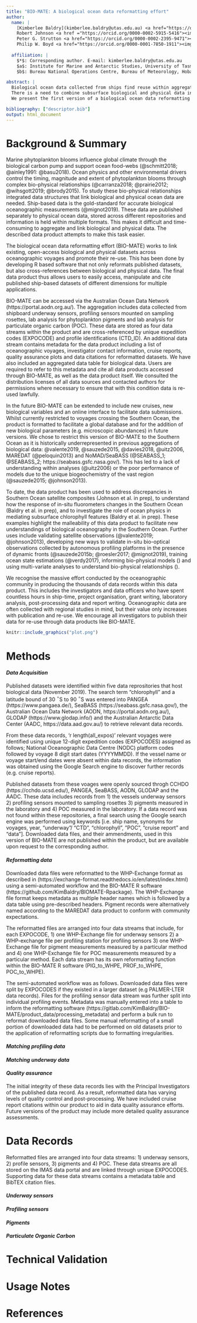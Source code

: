 ```yaml
---
title: "BIO-MATE: A biological ocean data reformatting effort"
author: 
  name: |
    [Kimberlee Baldry](kimberlee.baldry@utas.edu.au) <a href="https://orcid.org/0000-0003-3286-8624"><img alt="ORCID logo" src="https://info.orcid.org/wp-content/uploads/2019/11/orcid_16x16.png" width="16" height="16" /></a> $^{*,a}$
    Robert Johnson <a href ="https://orcid.org/0000-0002-5915-5416"><img alt="ORCID logo" src="https://info.orcid.org/wp-content/uploads/2019/11/orcid_16x16.png" width="16" height="16" /></a> $^{b}$
    Peter G. Strutton <a href="https://orcid.org/0000-0002-2395-9471"><img alt="ORCID logo" src="https://info.orcid.org/wp-content/uploads/2019/11/orcid_16x16.png" width="16" height="16" /><a/> $^{a}$
    Philip W. Boyd <a href="https://orcid.org/0000-0001-7850-1911"><img alt="ORCID logo" src="https://info.orcid.org/wp-content/uploads/2019/11/orcid_16x16.png" width="16" height="16" /><a/> $^{a}$
  
  affiliation: |
    $*$: Corresponding author. E-mail: kimberlee.baldry@utas.edu.au
    $a$: Institute for Marine and Antarctic Studies, University of Tasmania, Hobart, Australia
    $b$: Bureau National Operations Centre, Bureau of Meteorology, Hobart, Australia

abstract: | 
  Biological ocean data collected from ships find reuse within aggregations of historical data. These data are heavily relied upon to validate satellite algorithms for ocean biology and are useful in assessing the performance of autonomous platforms and bio-physical models. 
  There is a need to combine subsurface biological and physical data into one aggregate data product to support reproducible research. This is provoked by an era where biogeochemical ocean models and autonomous observations are increasingly used in biological oceanography studies. Existing aggregate products are dissimilar in source data, have largely been isolated to the surface ocean and most also exhibit an absence of physical data. These products cannot easily be used to explore subsurface bio-physical relationships.
  We present the first version of a biological ocean data reformatting effort (BIO-MATE). BIO-MATE is R software that reformats and aggregates openly sourced published datasets from oceanographic voyages (https://gitlab.com/KBaldry/BIO-MATE). Both biological and physical data from underway sensors, profiling sensors, pigments analysis and particulate organic carbon analysis are stored in BIO-MATE.

bibliography: ["descriptor.bib"]
output: html_document
---
```


# Background & Summary
Marine phytoplankton blooms influence global climate through the biological carbon pump and support ocean food-webs (@schmitt2018; @ainley1991: @basu2018). Ocean physics and other environmental drivers control the timing, magnitude and extent of phytoplankton blooms through complex bio-physical relationships (@carranza2018; @prairie2012; @wihsgott2019; @brody2015). To study these bio-physical relationships integrated data structures that link biological and physical ocean data are needed. Ship-based data is the gold-standard for accurate biological oceanographic measurements (@mignot2019). These data are published separately to physical ocean data, stored across different repositories and information is held within multiple formats. This makes it difficult and time-consuming to aggregate and link biological and physical data. The described data product attempts to make this task easier.

The biological ocean data reformatting effort (BIO-MATE) works to link existing, open-access biological and physical datasets across oceanographic voyages and promote their re-use. This has been done by developing R based software that not only reformats published datasets, but also cross-references between biological and physical data. The final data product thus allows users to easily access, manipulate and cite published ship-based datasets of different dimensions for multiple applications. 

BIO-MATE can be accessed via the Australian Ocean Data Network (https://portal.aodn.org.au/). The aggregation includes data collected from shipboard underway sensors, profiling sensors mounted on sampling rosettes, lab analysis for phytoplankton pigments and lab analysis for particulate organic carbon (POC). These data are stored as four data streams within the product and are cross-referenced by unique expedition codes (EXPOCODE) and profile identifications (CTD_ID). An additional data stream contains metadata for the data product including a list of oceanographic voyages, investigator contact information, cruise reports, quality assurance plots and data citations for reformatted datasets. We have also included an aggregated data table for biological data. Users are required to refer to this metadata and cite all data products accessed through BIO-MATE, as well as the data product itself. We consulted the distribution licenses of all data sources and contacted authors for permissions where necessary to ensure that with this condition data is re-used lawfully.

In the future BIO-MATE can be extended to include new cruises, new biological variables and an online interface to facilitate data submissions. Whilst currently restricted to voyages crossing the Southern Ocean, the product is formatted to facilitate a global database and for the addition of new biological parameters (e.g. microscopic abundances) in future versions. We chose to restrict this version of BIO-MATE to the Southern Ocean as it is historically underrepresented in previous aggregations of biological data: @valente2019, @sauzede2015, @davies2018, @uitz2006, MAREDAT (@peloquin2013) and NoMAD/SeaBASS (@SEABASS_1; @SEABASS_2; https://seabass.gsfc.nasa.gov/). This has led to a lack of understanding within analyses (@uitz2006) or the poor performance of models due to the unique biogeochemistry of the vast region (@sauzede2015; @johnson2013).

To date, the data product has been used to address discrepancies in Southern Ocean satellite composites (Johnson et al. in prep), to understand how the response of in-situ fluorometers changes in the Southern Ocean (Baldry et al. in prep), and to investigate the role of ocean physics in mediating subsurface chlorophyll features (Baldry et al. in prep). These examples highlight the malleability of this data product to facilitate new understandings of biological oceanography in the Southern Ocean. Further uses include validating satellite observations (@valente2019; @johnson2013), developing new ways to validate in-situ bio-optical observations collected by autonomous profiling platforms in the presence of dynamic fronts (@sauzede2015b; @roesler2017; @mignot2019), training ocean state estimations (@verdy2017), informing bio-physical models () and using multi-variate analyses to understand bio-physical relationships ().

We recognise the massive effort conducted by the oceanographic community in producing the thousands of data records within this data product. This includes the investigators and data officers who have spent countless hours in ship-time, project organisation, grant writing, laboratory analysis, post-processing data and report writing. Oceanographic data are often collected with regional studies in mind, but their value only increases with publication and re-use. We encourage all investigators to publish their data for re-use through data products like BIO-MATE.

```r
knitr::include_graphics("plot.png")
```

# Methods

#### *Data Acquisition*
Published datasets were identified within five data reprositories that host biological data (November 2019). The search term “chlorophyll” and a latitude bound of 30 $^\circ$S to 90 $^\circ$S was entered into PANGEA (https://www.pangaea.de/), SeaBASS (https://seabass.gsfc.nasa.gov/), the Australian Ocean Data Network (AODN, https://portal.aodn.org.au/), GLODAP (https://www.glodap.info/) and the Australian Antarctic Data Center (AADC, https://data.aad.gov.au/) to retrieve relevant data records. 

From these data records, 'r length(all_expos)' relevant voyages were identified using unique 12-digit expedition codes (EXPOCODES) assigned as follows; National Oceanographic Data Centre (NODC) platform codes followed by voyage 8 digit start dates (YYYYMMDD). If the vessel name or voyage start/end dates were absent within data records, the information was obtained using the Google Search engine to discover further records (e.g. cruise reports). 

Published datasets from these voages were openly sourced throgh CCHDO (https://cchdo.ucsd.edu/), PANGEA, SeaBASS, AODN, GLODAP and the AADC. These data includes records from 1) the vessels underway sensors 2) profiling sensors mounted to sampling rosettes 3) pigments measured in the laboratory and 4) POC measured in the laboratory. If a data record was not found within these repositories, a final search using the Google search engine was performed using keywords [i.e. ship name, synonyms for voyages, year, “underway”/ “CTD”, “chlorophyll”, ”POC”, “cruise report” and “data”]. Downloaded data files, and their ammendments, used in this version of BIO-MATE are not published within the product, but are available upon request to the corresponding author.

#### *Reformatting data*
Downloaded data files were reformatted to the WHP-Exchange format as described in (https://exchange-format.readthedocs.io/en/latest/index.html) using a semi-automated workflow and the BIO-MATE R software (https://github.com/KimBaldry/BIOMATE-Rpackage). The WHP-Exchange file format keeps metadata as multiple header names which is followed by a data table using pre-described headers. Pigment records were alternatively named according to the MAREDAT data product to conform with community expectations.

The reformatted files are arranged into four data streams that include, for each EXPOCODE, 1) one WHP-Exchange file for underway sensors 2) a WHP-exchange file per profiling station for profiling sensors 3) one WHP-Exchange file for pigment measurements measured by a particular method and 4) one WHP-Exchange file for POC measurements measured by a particular method. Each data stream has its own reformatting function within the BIO-MATE R software (PIG_to_WHPE, PROF_to_WHPE, POC_to_WHPE).

The semi-automated workflow was as follows. Downloaded data files were split by EXPOCODES if they existed in a larger dataset (e.g PALMER-LTER data records). Files for the profiling sensor data stream was further split into individual profiling events. Metadata was manually entered into a table to inform the reformatting software (https://gitlab.com/KimBaldry/BIO-MATE/product_data/processing_metadata) and perform a bulk run to reformat downloaded data files. Some manual reformatting of a small portion of downloaded data had to be performed on old datasets prior to the application of reformatting scripts due to formatting irregularities.

#### *Matching profiling data*


#### *Matching underway data*

#### *Quality assurance*
The initial integrity of these data records lies with the Principal Investigators of the published data record. As a result, reformatted data has varying levels of quality control and post-processing. We have included cruise report citations within our product to aid in data quality assurance efforts. Future versions of the product may include more detailed quality assurance assessments.

# Data Records

Reformatted files are arranged into four data streams: 1) underway sensors, 2) profile sensors, 3) pigments and 4) POC. These data streams are all stored on the IMAS data portal and are linked through unique EXPOCODES. Supporting data for these data streams contains a metadata table and BibTEX citation files.

#### *Underway sensors*

#### *Profiling sensors*

#### *Pigments*

#### *Particulate Organic Carbon*

# Technical Validation

# Usage Notes


# References
